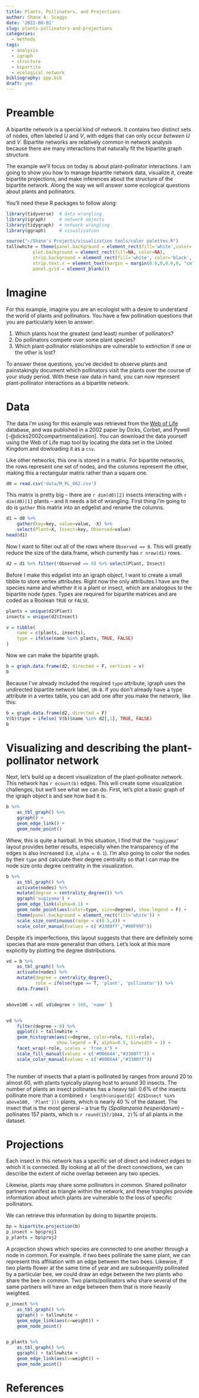 ```yaml
---
title: Plants, Pollinators, and Projections
author: Shane A. Scaggs
date: '2022-08-01'
slug: plants-pollinators-and-projections
categories:
  - methods
tags:
  - analysis
  - igraph
  - structure
  - bipartite
  - ecological network
bibliography: ppp.bib
draft: yes
---
```





# Preamble

A bipartite network is a special kind of network. It contains two distinct sets of nodes, often labeled $U$ and $V$, with edges that can only occur *between* $U$ and $V$. Bipartite networks are relatively common in network analysis because there are many interactions that naturally fit the bipartite graph structure. 

The example we'll focus on today is about plant-pollinator interactions. I am going to show you how to manage bipartite network data, visualize it, create bipartite projections, and make inferences about the structure of the bipartite network. Along the way we will answer some ecological questions about plants and pollinators. 

You'll need these R packages to follow along: 

```r
library(tidyverse)  # data wrangling 
library(igraph)     # network objects 
library(tidygraph)  # network wrangling
library(ggraph)     # visualization 
```
```r
source("~/Shane's Projects/visualization tools/color palettes.R")
tallnwhite = theme(panel.background = element_rect(fill='white',color='black', size=1.6),
          plot.background = element_rect(fill=NA, color=NA), 
          strip.background = element_rect(fill='white', color='black', size=1.6),
          strip.text.x = element_text(margin = margin(0.6,0,0.6,0, "cm")),
          panel.grid = element_blank())
```
# Imagine

For this example, imagine you are an ecologist with a desire to understand the world of plants and pollinators. You have a few pollination questions that you are particularly keen to answer: 

1. Which plants host the greatest (and least) number of pollinators? 
2. Do pollinators compete over some plant species? 
3. Which plant-pollinator relationships are vulnerable to extinction if one or the other is lost?

To answer these questions, you've decided to observe plants and painstakingly document which pollinators visit the plants over the course of your study period. With these raw data in hand, you can now represent plant-pollinator interactions as a bipartite network.  

# Data 

The data I'm using for this example was retrieved from the [Web of Life](https://www.web-of-life.es/) database, and was published in a 2002 paper by Dicks, Corbet, and Pywell [-@dicks2002compartmentalization]. You can download the data yourself using the Web of Life map tool by locating the data set in the United Kingdom and dowloading it as a `csv`. 

Like other networks, this one is stored in a matrix. For bipartite networks, the rows represent one set of nodes, and the columns represent the other, making this a rectangular matrix rather than a square one. 

```r
d0 = read.csv('data/M_PL_062.csv')
```

This matrix is pretty big -- there are `r dim(d0)[2]` insects interacting with `r dim(d0)[1]` plants -- and it needs a bit of wrangling. First thing I'm going to do is `gather` this matrix into an edgelist and rename the columns. 

```r
d1 = d0 %>% 
    gather(key=key, value=value, -X) %>%
    select(Plant=X, Insect=key, Observed=value) 
head(d1)
```
Now I want to filter out all of the rows where `Observed == 0`. This will greatly reduce the size of the data.frame, which currently has `r nrow(d1)` rows.  

```r
d2 = d1 %>% filter(!Observed == 0) %>% select(Plant, Insect)
```

Before I make this edgelist into an igraph object, I want to create a small tibble to store vertex attributes. Right now the only attributes I have are the species name and whether it is a plant or insect, which are analogous to the bipartite node *types*. Types are required for bipartite matrices and are coded as a Boolean `TRUE` or `FALSE`. 

```r
plants = unique(d2$Plant)
insects = unique(d2$Insect)

v = tibble(
    name = c(plants, insects), 
    type = ifelse(name %in% plants, TRUE, FALSE)
)
```

Now we can make the bipartite graph. 

```r
b = graph.data.frame(d2, directed = F, vertices = v)
b
```

Because I've already included the required `type` attribute, igraph uses the undirected bipartite network label, `UN-B`. If you don't already have a type attribute in a vertex table, you can add one after you make the network, like this: 

```r
b = graph.data.frame(d2, directed = F)
V(b)$type = ifelse( V(b)$name %in% d2[,1], TRUE, FALSE)
b
```

# Visualizing and describing the plant-pollinator network

Next, let's build up a decent visualization of the plant-pollinator network. This network has `r ecount(b)` edges. This will create some visualization challenges, but we'll see what we can do. First, let's plot a basic graph of the igraph object `b` and see how bad it is. 

```r
b %>% 
    as_tbl_graph() %>%
    ggraph() + 
    geom_edge_link() + 
    geom_node_point()
```

Whew, this is quite a hairball. In this situation, I find that the `"sugiyama"` layout provides better results, especially when the transparency of the edges is also increased (i.e, `alpha = 0.1`). I'm also going to color the nodes by their `type` and calculate their degree centrality so that I can map the node size onto degree centrality in the visualization. 

```r
b %>% 
    as_tbl_graph() %>%
    activate(nodes) %>%
    mutate(degree = centrality_degree()) %>%
    ggraph('sugiyama') + 
    geom_edge_link(alpha=0.1) + 
    geom_node_point(aes(color=type, size=degree), show.legend = F) + 
    theme(panel.background = element_rect(fill='white')) + 
    scale_size_continuous(range = c(0.5,4)) + 
    scale_color_manual(values = c('#3300ff',"#00F99F"))
```
Despite it's imperfections, this layout suggests that there are definitely some species that are more generalist than others. Let's look at this more explicitly by plotting the degree distributions. 

```r
vd = b %>% 
    as_tbl_graph() %>%
    activate(nodes) %>%
    mutate(degree = centrality_degree(), 
           role = ifelse(type == T, 'plant', 'pollinator')) %>%
    data.frame() 


above100 = vd[ vd$degree > 100, 'name' ]


vd %>% 
    filter(degree > 0) %>%
    ggplot() + tallnwhite + 
    geom_histogram(aes(x=degree, color=role, fill=role), 
                   show.legend = F, alpha=0.5, binwidth = 1) + 
    facet_wrap(~role, scales = 'free_x') + 
    scale_fill_manual(values = c('#006644',"#3300ff")) + 
    scale_color_manual(values = c('#006644',"#3300ff"))
    
```

The number of insects that a plant is pollinated by ranges from around 20 to almost 60, with plants typically playing host to around 30 insects. The number of plants an insect pollinates has a heavy tail: 0.6% of the insects pollinate more than a combined `r length(unique(d2[ d2$Insect %in% above100, 'Plant']))` plants, which is nearly 40 \% of the dataset. The insect that is the most general -- a true fly (*Spallanzania hesperidarum*) -- pollinates 157 plants, which is `r round(157/1044, 2)`\% of all plants in the dataset. 

# Projections 

Each insect in this network has a specific set of direct and indirect edges to which it is connected. By looking at all of the direct connections, we can describe the extent of niche overlap between any two species. 

Likewise, plants may share some pollinators in common. Shared pollinator partners manifest as triangle within the network, and these triangles provide information about which plants are vulnerable to the loss of specific pollinators. 

We can retrieve this information by doing to bipartite projects. 

```r
bp = bipartite.projection(b)
p_insect = bp$proj1
p_plants = bp$proj2
```

A projection shows which species are connected to one another through a node in common. For example. if two bees pollinate the same plant, we can represent this affiliation with an edge between the two bees. Likewise, if two plants flower at the same time of year and are subsequently pollinated by a particular bee, we could draw an edge between the two plants who share the bee in common. Two plants/pollinators who share several of the same partners will have an edge between them that is more heavily weighted. 

```r
p_insect %>%
    as_tbl_graph() %>%
    ggraph() + tallnwhite + 
    geom_edge_link(aes(x=weight)) + 
    geom_node_point()


p_plants %>%
    as_tbl_graph() %>%
    ggraph() + tallnwhite + 
    geom_edge_link(aes(x=weight)) + 
    geom_node_point()
```


# References 


